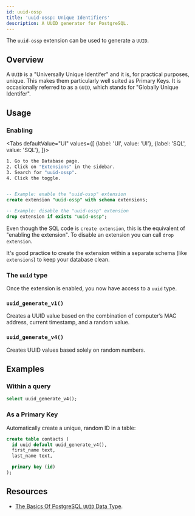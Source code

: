 ```yaml
---
id: uuid-ossp
title: 'uuid-ossp: Unique Identifiers'
description: A UUID generator for PostgreSQL.
---
```



The `uuid-ossp` extension can be used to generate a `UUID`.

## Overview

A `UUID` is a "Universally Unique Identifer" and it is, for practical purposes, unique.
This makes them particularly well suited as Primary Keys. It is occasionally referred to as a `GUID`, which stands for "Globally Unique Identifer".

## Usage

### Enabling

<Tabs
defaultValue="UI"
values={[
  {label: 'UI', value: 'UI'},
  {label: 'SQL', value: 'SQL'},
]}>
<TabItem value="UI">

```sh
1. Go to the Database page.
2. Click on "Extensions" in the sidebar.
3. Search for "uuid-ossp".
4. Click the toggle.
```

</TabItem>
<TabItem value="SQL">

```sql

-- Example: enable the "uuid-ossp" extension
create extension "uuid-ossp" with schema extensions;

-- Example: disable the "uuid-ossp" extension
drop extension if exists "uuid-ossp";

```

Even though the SQL code is `create extension`, this is the equivalent of "enabling the extension".
To disable an extension you can call `drop extension`.

It's good practice to create the extension within a separate schema (like `extensions`) to keep your database clean.

</TabItem>

</Tabs>

### The `uuid` type

Once the extension is enabled, you now have access to a `uuid` type.

### `uuid_generate_v1()`

Creates a UUID value based on the combination of computer’s MAC address, current timestamp, and a random value.

### `uuid_generate_v4()`

Creates UUID values based solely on random numbers.

## Examples

### Within a query

```sql
select uuid_generate_v4();
```

### As a Primary Key

Automatically create a unique, random ID in a table:

```sql
create table contacts (
  id uuid default uuid_generate_v4(),
  first_name text,
  last_name text,

  primary key (id)
);
```

## Resources

- [The Basics Of PostgreSQL `UUID` Data Type](https://www.postgresqltutorial.com/postgresql-uuid/).
